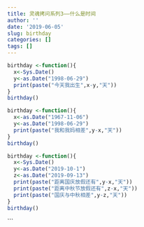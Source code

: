 ```yaml
---
title: 灵魂拷问系列3——什么是时间
author: ''
date: '2019-06-05'
slug: birthday
categories: []
tags: []
---
```

```r
birthday <-function(){
  x<-Sys.Date()
  y<-as.Date("1998-06-29")
  print(paste("今天我出生",x-y,"天"))
}
birthday()
```

```r
birthday <-function(){
  x<-as.Date("1967-11-06")
  y<-as.Date("1998-06-29")
  print(paste("我和我妈相差",y-x,"天"))
}
birthday()
```

```r
birthday <-function(){
  x<-Sys.Date()
  y<-as.Date("2019-10-1")
  z<-as.Date("2019-09-13")
  print(paste("距离国庆放假还有",y-x,"天"))
  print(paste("距离中秋节放假还有",z-x,"天"))
  print(paste("国庆与中秋相差",y-z,"天"))
}
birthday()
```

```



